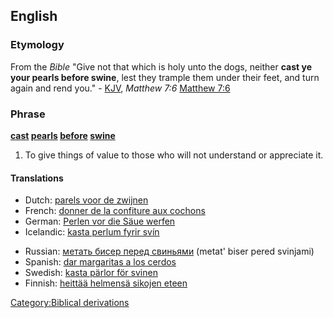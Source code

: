 ==English==

===Etymology===
From the ''Bible'' "Give not that which is holy unto the dogs, neither '''cast ye your pearls before swine''', lest they trample them under their feet, and turn again and rend you." - [[KJV]], ''Matthew 7:6''
[http://en.wikisource.org/wiki/Bible_%28World_English%29/Matthew#Chapter_7 Matthew 7:6]

===Phrase===
'''[[cast]] [[pearl]]s [[before]] [[swine]]'''

# {{idiom}} To give things of value to those who will not understand or appreciate it.

====Translations====
{{trans-top|equal idiom}}
*Dutch: [[parels voor de zwijnen]]
*French: [[donner de la confiture aux cochons]]
*German: [[Perlen vor die Säue werfen]]
*Icelandic: [[kasta perlum fyrir svín]]
{{trans-mid}}
*Russian: [[метать бисер перед свиньями]] (metat' biser pered svinjami)
*Spanish: [[dar margaritas a los cerdos]]
*Swedish: [[kasta pärlor för svinen]]
*Finnish: [[heittää helmensä sikojen eteen]]
{{trans-bottom}}

[[Category:Biblical derivations]]